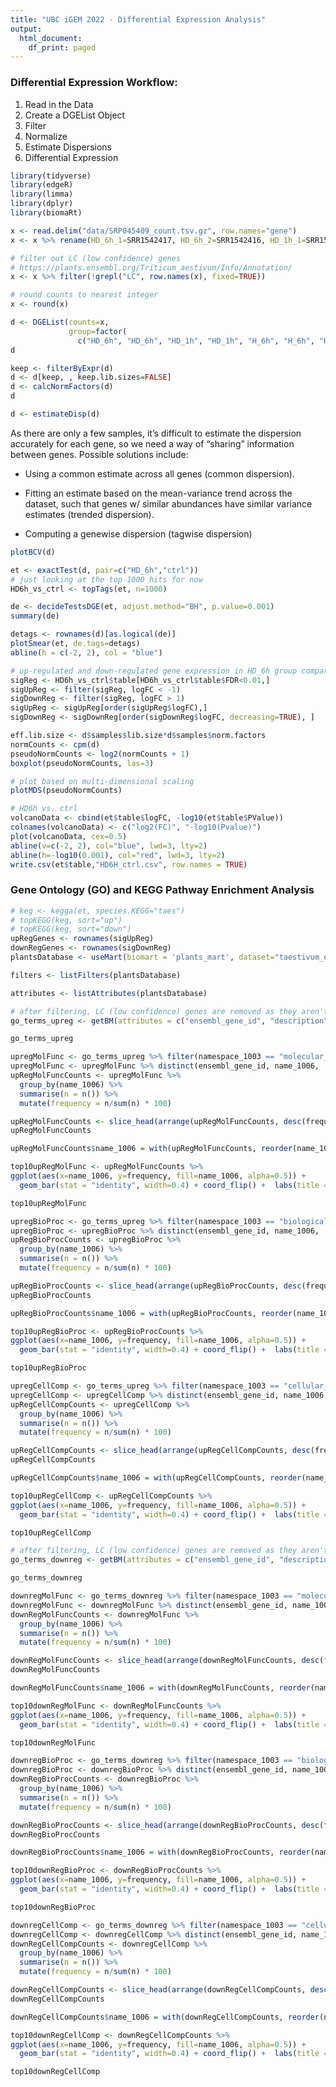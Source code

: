 ```yaml
---
title: "UBC iGEM 2022 - Differential Expression Analysis"
output:
  html_document:
    df_print: paged
---
```

### Differential Expression Workflow:
1. Read in the Data
2. Create a DGEList Object
3. Filter
4. Normalize
5. Estimate Dispersions
6. Differential Expression

```r
library(tidyverse)
library(edgeR)
library(limma)
library(dplyr)
library(biomaRt)

x <- read.delim("data/SRP045409_count.tsv.gz", row.names="gene")
x <- x %>% rename(HD_6h_1=SRR1542417, HD_6h_2=SRR1542416, HD_1h_1=SRR1542415, HD_1h_2=SRR1542414, H_6h_1=SRR1542413, H_6h_2=SRR1542412, H_1h_1=SRR1542411, H_1h_2=SRR1542410, D_6h_1=SRR1542409, D_6h_2=SRR1542408, D_1h_1=SRR1542407, D_1h_2=SRR1542406, ctrl_1=SRR1542405, ctrl_2=SRR1542404)

```

```r
# filter out LC (low confidence) genes
# https://plants.ensembl.org/Triticum_aestivum/Info/Annotation/
x <- x %>% filter(!grepl("LC", row.names(x), fixed=TRUE))

# round counts to nearest integer
x <- round(x)

d <- DGEList(counts=x, 
             group=factor(
               c("HD_6h", "HD_6h", "HD_1h", "HD_1h", "H_6h", "H_6h", "H_1h", "H_1h", "D_6h", "D_6h", "D_1h", "D_1h", "ctrl", "ctrl")))
d
```
```r
keep <- filterByExpr(d)
d <- d[keep, , keep.lib.sizes=FALSE]
d <- calcNormFactors(d)
d
```
```r
d <- estimateDisp(d)
```

As there are only a few samples, it's difficult to estimate the dispersion accurately for each gene, so we need a way of "sharing" information between genes. Possible solutions include:

- Using a common estimate across all genes (common dispersion).

- Fitting an estimate based on the mean-variance trend across the dataset, such that genes w/ similar abundances have similar variance estimates (trended dispersion).

- Computing a genewise dispersion (tagwise dispersion)

```r
plotBCV(d)
```

```r
et <- exactTest(d, pair=c("HD_6h","ctrl"))
# just looking at the top 1000 hits for now
HD6h_vs_ctrl <- topTags(et, n=1000)
```
```r
de <- decideTestsDGE(et, adjust.method="BH", p.value=0.001)
summary(de)
```

```r
detags <- rownames(d)[as.logical(de)] 
plotSmear(et, de.tags=detags)
abline(h = c(-2, 2), col = "blue")
```
```r
# up-regulated and down-regulated gene expression in HD_6h group compared to ctrl
sigReg <- HD6h_vs_ctrl$table[HD6h_vs_ctrl$table$FDR<0.01,]
sigUpReg <- filter(sigReg, logFC < -1)
sigDownReg <- filter(sigReg, logFC > 1)
sigUpReg <- sigUpReg[order(sigUpReg$logFC),]
sigDownReg <- sigDownReg[order(sigDownReg$logFC, decreasing=TRUE), ]
```

```r
eff.lib.size <- d$samples$lib.size*d$samples$norm.factors
normCounts <- cpm(d)
pseudoNormCounts <- log2(normCounts + 1)
boxplot(pseudoNormCounts, las=3)
```
```r
# plot based on multi-dimensional scaling
plotMDS(pseudoNormCounts)
```
```r
# HD6h vs. ctrl
volcanoData <- cbind(et$table$logFC, -log10(et$table$PValue))
colnames(volcanoData) <- c("log2(FC)", "-log10(Pvalue)")
plot(volcanoData, cex=0.5)
abline(v=c(-2, 2), col="blue", lwd=3, lty=2)
abline(h=-log10(0.001), col="red", lwd=3, lty=2)
write.csv(et$table,"HD6H_ctrl.csv", row.names = TRUE)
```
### Gene Ontology (GO) and KEGG Pathway Enrichment Analysis
```r
# keg <- kegga(et, species.KEGG="taes")
# topKEGG(keg, sort="up")
# topKEGG(keg, sort="down")
upRegGenes <- rownames(sigUpReg)
downRegGenes <- rownames(sigDownReg)
plantsDatabase <- useMart(biomart = 'plants_mart', dataset="taestivum_eg_gene", host = 'http://plants.ensembl.org')
```

```r
filters <- listFilters(plantsDatabase)
```
```r
attributes <- listAttributes(plantsDatabase)
```
```r
# after filtering, LC (low confidence) genes are removed as they aren't present in the reference dataset
go_terms_upreg <- getBM(attributes = c("ensembl_gene_id", "description", "go_id", "name_1006", "definition_1006", "namespace_1003", "plant_reactome_pathway", "plant_reactome_reaction", "gene_biotype", "uniprotsptrembl"), filter = "ensembl_gene_id", values=upRegGenes, mart=plantsDatabase)

go_terms_upreg
```

```r
upregMolFunc <- go_terms_upreg %>% filter(namespace_1003 == "molecular_function")
upregMolFunc <- upregMolFunc %>% distinct(ensembl_gene_id, name_1006, .keep_all = TRUE)
upRegMolFuncCounts <- upregMolFunc %>%
  group_by(name_1006) %>%
  summarise(n = n()) %>%
  mutate(frequency = n/sum(n) * 100)

upRegMolFuncCounts <- slice_head(arrange(upRegMolFuncCounts, desc(frequency)), n=10)
upRegMolFuncCounts
```
```r
upRegMolFuncCounts$name_1006 = with(upRegMolFuncCounts, reorder(name_1006, frequency))

top10upRegMolFunc <- upRegMolFuncCounts %>%
ggplot(aes(x=name_1006, y=frequency, fill=name_1006, alpha=0.5)) + 
  geom_bar(stat = "identity", width=0.4) + coord_flip() +  labs(title = "Top 10 GO Terms", y = "Percentage of Upregulated Genes in HD6h Wheat", x = "Molecular Function") + theme(legend.position="none")

top10upRegMolFunc
```
```r
upregBioProc <- go_terms_upreg %>% filter(namespace_1003 == "biological_process")
upregBioProc <- upregBioProc %>% distinct(ensembl_gene_id, name_1006, .keep_all = TRUE)
upRegBioProcCounts <- upregBioProc %>%
  group_by(name_1006) %>%
  summarise(n = n()) %>%
  mutate(frequency = n/sum(n) * 100)

upRegBioProcCounts <- slice_head(arrange(upRegBioProcCounts, desc(frequency)), n=10)
upRegBioProcCounts
```

```r
upRegBioProcCounts$name_1006 = with(upRegBioProcCounts, reorder(name_1006, frequency))

top10upRegBioProc <- upRegBioProcCounts %>%
ggplot(aes(x=name_1006, y=frequency, fill=name_1006, alpha=0.5)) + 
  geom_bar(stat = "identity", width=0.4) + coord_flip() +  labs(title = "Top 10 GO Terms", y = "Percentage of Upregulated Genes in HD6h Wheat", x = "Biological Process") + theme(legend.position="none")

top10upRegBioProc
```
```r
upregCellComp <- go_terms_upreg %>% filter(namespace_1003 == "cellular_component")
upregCellComp <- upregCellComp %>% distinct(ensembl_gene_id, name_1006, .keep_all = TRUE)
upRegCellCompCounts <- upregCellComp %>%
  group_by(name_1006) %>%
  summarise(n = n()) %>%
  mutate(frequency = n/sum(n) * 100)

upRegCellCompCounts <- slice_head(arrange(upRegCellCompCounts, desc(frequency)), n=10)
upRegCellCompCounts
```
```r
upRegCellCompCounts$name_1006 = with(upRegCellCompCounts, reorder(name_1006, frequency))

top10upRegCellComp <- upRegCellCompCounts %>%
ggplot(aes(x=name_1006, y=frequency, fill=name_1006, alpha=0.5)) + 
  geom_bar(stat = "identity", width=0.4) + coord_flip() +  labs(title = "Top 10 GO Terms", y = "Percentage of Upregulated Genes in HD6h Wheat", x = "Cellular Component") + theme(legend.position="none")

top10upRegCellComp
```
```r
# after filtering, LC (low confidence) genes are removed as they aren't present in the reference dataset
go_terms_downreg <- getBM(attributes = c("ensembl_gene_id", "description", "go_id", "name_1006", "definition_1006", "namespace_1003", "plant_reactome_pathway", "plant_reactome_reaction", "gene_biotype", "uniprotsptrembl"), filter = "ensembl_gene_id", values=downRegGenes, mart=plantsDatabase)

go_terms_downreg
```
```r
downregMolFunc <- go_terms_downreg %>% filter(namespace_1003 == "molecular_function")
downregMolFunc <- downregMolFunc %>% distinct(ensembl_gene_id, name_1006, .keep_all = TRUE)
downRegMolFuncCounts <- downregMolFunc %>%
  group_by(name_1006) %>%
  summarise(n = n()) %>%
  mutate(frequency = n/sum(n) * 100)

downRegMolFuncCounts <- slice_head(arrange(downRegMolFuncCounts, desc(frequency)), n=10)
downRegMolFuncCounts
```
```r
downRegMolFuncCounts$name_1006 = with(downRegMolFuncCounts, reorder(name_1006, frequency))

top10downRegMolFunc <- downRegMolFuncCounts %>%
ggplot(aes(x=name_1006, y=frequency, fill=name_1006, alpha=0.5)) + 
  geom_bar(stat = "identity", width=0.4) + coord_flip() +  labs(title = "Top 10 GO Terms", y = "Percentage of Downregulated Genes in HD6h Wheat", x = "Molecular Function") + theme(legend.position="none")

top10downRegMolFunc
```
```r
downregBioProc <- go_terms_downreg %>% filter(namespace_1003 == "biological_process")
downregBioProc <- downregBioProc %>% distinct(ensembl_gene_id, name_1006, .keep_all = TRUE)
downRegBioProcCounts <- downregBioProc %>%
  group_by(name_1006) %>%
  summarise(n = n()) %>%
  mutate(frequency = n/sum(n) * 100)

downRegBioProcCounts <- slice_head(arrange(downRegBioProcCounts, desc(frequency)), n=10)
downRegBioProcCounts
```

```r
downRegBioProcCounts$name_1006 = with(downRegBioProcCounts, reorder(name_1006, frequency))

top10downRegBioProc <- downRegBioProcCounts %>%
ggplot(aes(x=name_1006, y=frequency, fill=name_1006, alpha=0.5)) + 
  geom_bar(stat = "identity", width=0.4) + coord_flip() +  labs(title = "Top 10 GO Terms", y = "Percentage of Downregulated Genes in HD6h Wheat", x = "Biological Process") + theme(legend.position="none")

top10downRegBioProc
```
```r
downregCellComp <- go_terms_downreg %>% filter(namespace_1003 == "cellular_component")
downregCellComp <- downregCellComp %>% distinct(ensembl_gene_id, name_1006, .keep_all = TRUE)
downRegCellCompCounts <- downregCellComp %>%
  group_by(name_1006) %>%
  summarise(n = n()) %>%
  mutate(frequency = n/sum(n) * 100)

downRegCellCompCounts <- slice_head(arrange(downRegCellCompCounts, desc(frequency)), n=10)
downRegCellCompCounts
```
```r
downRegCellCompCounts$name_1006 = with(downRegCellCompCounts, reorder(name_1006, frequency))

top10downRegCellComp <- downRegCellCompCounts %>%
ggplot(aes(x=name_1006, y=frequency, fill=name_1006, alpha=0.5)) + 
  geom_bar(stat = "identity", width=0.4) + coord_flip() +  labs(title = "Top 10 GO Terms", y = "Percentage of Downregulated Genes in HD6h Wheat", x = "Cellular Component") + theme(legend.position="none")

top10downRegCellComp
```
